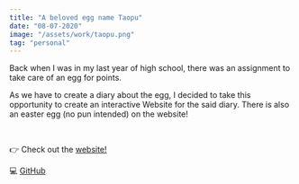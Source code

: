 ```yaml
---
title: "A beloved egg name Taopu"
date: "08-07-2020"
image: "/assets/work/taopu.png"
tag: "personal"
---
```


Back when I was in my last year of high school, there was an assignment to take care of an egg for points.

As we have to create a diary about the egg, I decided to take this opportunity to create an interactive Website
for the said diary. There is also an easter egg (no pun intended) on the website!

&nbsp;

👉 Check out the [website!](https://taopu.netlify.app/)

💻 [GitHub](https://github.com/QuadieZ/taopu-diary)
